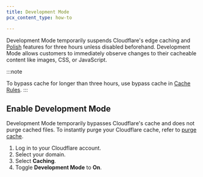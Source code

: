 ```yaml
---
title: Development Mode
pcx_content_type: how-to

---
```


Development Mode temporarily suspends Cloudflare's edge caching and [Polish](/images/polish/) features for three hours unless disabled beforehand. Development Mode allows customers to immediately observe changes to their cacheable content like images, CSS, or JavaScript.

:::note

To bypass cache for longer than three hours, use bypass cache in [Cache Rules](/cache/how-to/cache-rules/settings/#bypass-cache). 
:::

## Enable Development Mode

Development Mode temporarily bypasses Cloudflare's cache and does not purge cached files. To instantly purge your Cloudflare cache, refer to [purge cache](/cache/how-to/purge-cache/).

1. Log in to your Cloudflare account.
2. Select your domain.
3. Select **Caching**.
4. Toggle **Development Mode** to **On**.
